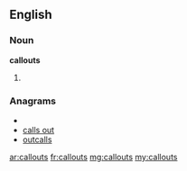 ==English==
===Noun===
'''callouts'''
#{{plural of|callout}}

===Anagrams===
* {{alphagram|acllostu}}
* [[calls out#English|calls out]]
* [[outcalls#English|outcalls]]

[[ar:callouts]]
[[fr:callouts]]
[[mg:callouts]]
[[my:callouts]]